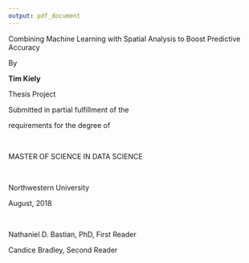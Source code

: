 ```yaml
---
output: pdf_document
---
```


\pagenumbering{gobble}

\titlepage
\center
\vspace{4 cm}
\LARGE
\bf 
Predicting Real Estate Sales in NYC: 

\Large
Combining Machine Learning with Spatial Analysis to Boost Predictive Accuracy

\rm
\normalsize

By 

**Tim Kiely**

Thesis Project 

Submitted in partial fulfillment of the 

requirements for the degree of 

\  

MASTER OF SCIENCE IN DATA SCIENCE

\  

Northwestern University 

August, 2018 

\  

Nathaniel D. Bastian, PhD, First Reader 

Candice Bradley, Second Reader

